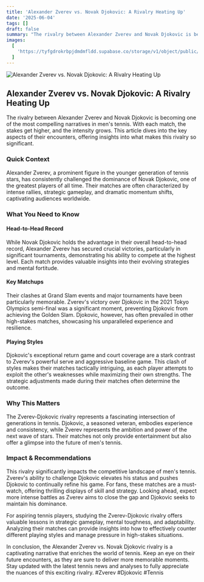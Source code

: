 ```yaml
---
title: 'Alexander Zverev vs. Novak Djokovic: A Rivalry Heating Up'
date: '2025-06-04'
tags: []
draft: false
summary: "The rivalry between Alexander Zverev and Novak Djokovic is becoming one of the most compelling narratives in men's tennis. With each match, the stakes get higher, and the intensity grows. This article dives into the key aspects of their encounters, offering insights into what makes this rivalry so significant."
images:
  [
    'https://tyfgdrokrbpjdmdmfldd.supabase.co/storage/v1/object/public/image/2025-06-05-00-04-24-634+02-00.jpg',
  ]
---
```


![Alexander Zverev vs. Novak Djokovic: A Rivalry Heating Up](https://tyfgdrokrbpjdmdmfldd.supabase.co/storage/v1/object/public/image/2025-06-05-00-04-24-634+02-00.jpg)

## Alexander Zverev vs. Novak Djokovic: A Rivalry Heating Up

The rivalry between Alexander Zverev and Novak Djokovic is becoming one of the most compelling narratives in men's tennis. With each match, the stakes get higher, and the intensity grows. This article dives into the key aspects of their encounters, offering insights into what makes this rivalry so significant.

### Quick Context

Alexander Zverev, a prominent figure in the younger generation of tennis stars, has consistently challenged the dominance of Novak Djokovic, one of the greatest players of all time. Their matches are often characterized by intense rallies, strategic gameplay, and dramatic momentum shifts, captivating audiences worldwide.

### What You Need to Know

#### Head-to-Head Record

While Novak Djokovic holds the advantage in their overall head-to-head record, Alexander Zverev has secured crucial victories, particularly in significant tournaments, demonstrating his ability to compete at the highest level. Each match provides valuable insights into their evolving strategies and mental fortitude.

#### Key Matchups

Their clashes at Grand Slam events and major tournaments have been particularly memorable. Zverev's victory over Djokovic in the 2021 Tokyo Olympics semi-final was a significant moment, preventing Djokovic from achieving the Golden Slam. Djokovic, however, has often prevailed in other high-stakes matches, showcasing his unparalleled experience and resilience.

#### Playing Styles

Djokovic's exceptional return game and court coverage are a stark contrast to Zverev's powerful serve and aggressive baseline game. This clash of styles makes their matches tactically intriguing, as each player attempts to exploit the other's weaknesses while maximizing their own strengths. The strategic adjustments made during their matches often determine the outcome.

### Why This Matters

The Zverev-Djokovic rivalry represents a fascinating intersection of generations in tennis. Djokovic, a seasoned veteran, embodies experience and consistency, while Zverev represents the ambition and power of the next wave of stars. Their matches not only provide entertainment but also offer a glimpse into the future of men's tennis.

### Impact & Recommendations

This rivalry significantly impacts the competitive landscape of men's tennis. Zverev's ability to challenge Djokovic elevates his status and pushes Djokovic to continually refine his game. For fans, these matches are a must-watch, offering thrilling displays of skill and strategy. Looking ahead, expect more intense battles as Zverev aims to close the gap and Djokovic seeks to maintain his dominance.

For aspiring tennis players, studying the Zverev-Djokovic rivalry offers valuable lessons in strategic gameplay, mental toughness, and adaptability. Analyzing their matches can provide insights into how to effectively counter different playing styles and manage pressure in high-stakes situations.

In conclusion, the Alexander Zverev vs. Novak Djokovic rivalry is a captivating narrative that enriches the world of tennis. Keep an eye on their future encounters, as they are sure to deliver more memorable moments. Stay updated with the latest tennis news and analyses to fully appreciate the nuances of this exciting rivalry. #Zverev #Djokovic #Tennis
